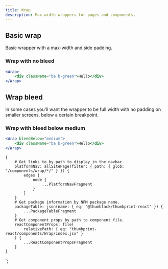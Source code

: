 ```yaml
---
title: Wrap
description: Max-width wrappers for pages and components.
---
```



<ComponentHeader data={props.data} />

## Basic wrap

Basic wrapper with a max-width and side padding.

### Wrap with no bleed

```jsx
<Wrap>
    <div className="ba b-green">Hello</div>
</Wrap>
```

## Wrap bleed

In some cases you'll want the wrapper to be full width with no padding on smaller screens, below a certain breakpoint.

### Wrap with bleed below medium

```jsx
<Wrap bleedBelow="medium">
    <div className="ba b-green">Hello</div>
</Wrap>
```

<ComponentFooter data={props.data} />

    {
        # Get links to by path to display in the navbar.
        platformNav: allSitePage(filter: { path: { glob: "/components/wrap/*/" } }) {
            edges {
                node {
                    ...PlatformNavFragment
                }
            }
        }
        # Get package information by NPM package name.
        packageTable: json(name: { eq: "@thumbtack/thumbprint-react" }) {
            ...PackageTableFragment
        }
        # Get component props by path to component file.
        reactComponentProps: file(
            relativePath: { eq: "thumbprint-react/components/Wrap/index.jsx" }
        ) {
            ...ReactComponentPropsFragment
        }
    }
`;
